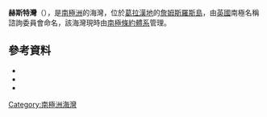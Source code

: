 {{coord|63|57|S|57|28|W|source:GNIS|display=title}}

'''赫斯特灣'''（{{lang-en|Hurst Bay}}），是[[南極洲|南極洲]]的海灣，位於[[葛拉漢地|葛拉漢地]]的[[詹姆斯羅斯島|詹姆斯羅斯島]]，由[[英國|英國]]南極名稱諮詢委員會命名，該海灣現時由[[南極條約體系|南極條約體系]]管理。

==參考資料==
*{{cite gnis | type = antarid | id = 7199| name = Hurst Bay | accessdate = 2012-07-05}}
*{{cite book |editor-first= Fred G. |editor-last= Alberts |title= Geographic Names of the Antarctic |url= http://archive.org/download/GeographicNamesOfTheAntarctic2ndEdition/Gna-GeographicNamesOfTheAntarctic2ndEdition1995.pdf |accessdate= 2012-04-05 |edition= second |date=June 1995 |publisher= [[United_States_Board_on_Geographic_Names|United States Board on Geographic Names]] |page= 355}}
*{{usgs-gazetteer|id=7199}}

{{DEFAULTSORT:Hurst Bay}}
[[Category:南極洲海灣|Category:南極洲海灣]]


{{JamesRossIsland-geo-stub}}